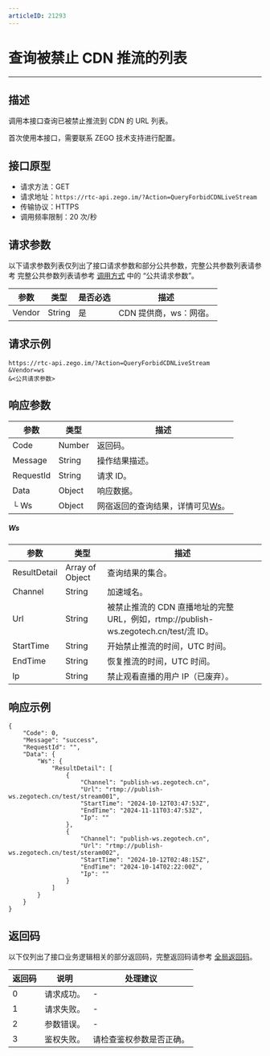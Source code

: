 ```yaml
---
articleID: 21293
---
```



# 查询被禁止 CDN 推流的列表

- - -


## 描述

调用本接口查询已被禁止推流到 CDN 的 URL 列表。

<Warning title="注意">


首次使用本接口，需要联系 ZEGO 技术支持进行配置。

</Warning>



## 接口原型

- 请求方法：GET
- 请求地址：`https://rtc-api.zego.im/?Action=QueryForbidCDNLiveStream`
- 传输协议：HTTPS
- 调用频率限制：20 次/秒


## 请求参数

以下请求参数列表仅列出了接口请求参数和部分公共参数，完整公共参数列表请参考 完整公共参数列表请参考 [调用方式](./../making-api-requests.mdx#公共请求参数) 中的 “公共请求参数”。


<table>

<thead>
  <tr>
    <th>参数</th>
    <th>类型</th>
    <th>是否必选</th>
    <th>描述</th>
  </tr>
</thead>
<tbody>
  <tr>
    <td>Vendor</td>
    <td>String</td>
    <td>是</td>
    <td>CDN 提供商，ws：网宿。</td> 
  </tr>
</tbody>
</table>


## 请求示例

```
https://rtc-api.zego.im/?Action=QueryForbidCDNLiveStream
&Vendor=ws
&<公共请求参数>
```

## 响应参数


| 参数 | 类型 | 描述 |
|---|---|---|
| Code | Number | 返回码。 |
| Message | String | 操作结果描述。 |
| RequestId | String | 请求 ID。 |
| Data | Object | 响应数据。 |
| └ Ws | Object | 网宿返回的查询结果，详情可见[Ws](#ws)。 |

##### Ws
| 参数 | 类型 | 描述 |
|---|---|---|
| ResultDetail | Array of Object | 查询结果的集合。 |
| Channel | String | 加速域名。 |
| Url | String | 被禁止推流的 CDN 直播地址的完整 URL，例如，rtmp://publish-ws.zegotech.cn/test/流 ID。 |
| StartTime | String | 开始禁止推流的时间，UTC 时间。 |
| EndTime | String | 恢复推流的时间，UTC 时间。 |
| Ip | String | 禁止观看直播的用户 IP（已废弃）。 |




## 响应示例

```
{
    "Code": 0,
    "Message": "success",
    "RequestId": "",
    "Data": {
        "Ws": {
            "ResultDetail": [
                {
                    "Channel": "publish-ws.zegotech.cn",
                    "Url": "rtmp://publish-ws.zegotech.cn/test/stream001",
                    "StartTime": "2024-10-12T03:47:53Z",
                    "EndTime": "2024-11-11T03:47:53Z",
                    "Ip": ""
                },
                {
                    "Channel": "publish-ws.zegotech.cn",
                    "Url": "rtmp://publish-ws.zegotech.cn/test/steram002",
                    "StartTime": "2024-10-12T02:48:15Z",
                    "EndTime": "2024-10-14T02:22:00Z",
                    "Ip": ""
                }
            ]
        }
    }
}
```

## 返回码

以下仅列出了接口业务逻辑相关的部分返回码，完整返回码请参考 [全局返回码](!global_return_code)。

|返回码|说明|处理建议|
|-----|------|-----|
| 0 | 请求成功。 |-|
| 1 | 请求失败。 |-|
| 2 | 参数错误。 |-|
| 3 | 鉴权失败。 | 请检查鉴权参数是否正确。|
